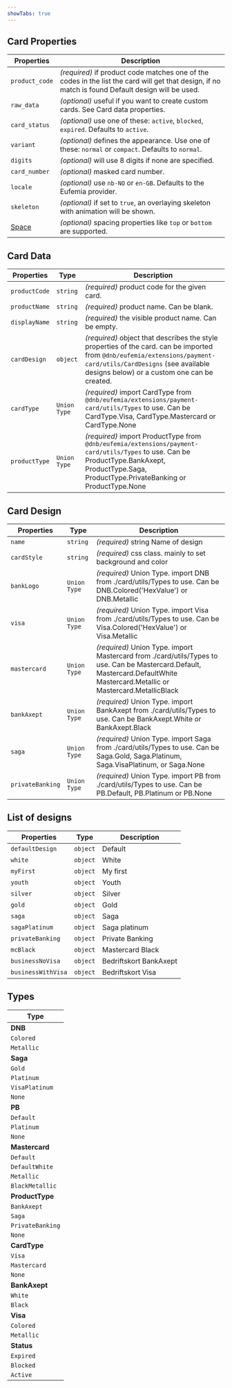 ```yaml
---
showTabs: true
---
```


## Card Properties

| Properties                                  | Description                                                                                                                                        |
| ------------------------------------------- | -------------------------------------------------------------------------------------------------------------------------------------------------- |
| `product_code`                              | _(required)_ if product code matches one of the codes in the list the card will get that design, if no match is found Default design will be used. |
| `raw_data`                                  | _(optional)_ useful if you want to create custom cards. See Card data properties.                                                                  |
| `card_status`                               | _(optional)_ use one of these: `active`, `blocked`, `expired`. Defaults to `active`.                                                               |
| `variant`                                   | _(optional)_ defines the appearance. Use one of these: `normal` or `compact`. Defaults to `normal`.                                                |
| `digits`                                    | _(optional)_ will use 8 digits if none are specified.                                                                                              |
| `card_number`                               | _(optional)_ masked card number.                                                                                                                   |
| `locale`                                    | _(optional)_ use `nb-NO` or `en-GB`. Defaults to the Eufemia provider.                                                                             |
| `skeleton`                                  | _(optional)_ if set to `true`, an overlaying skeleton with animation will be shown.                                                                |
| [Space](/uilib/components/space/properties) | _(optional)_ spacing properties like `top` or `bottom` are supported.                                                                              |

## Card Data

| Properties    | Type         | Description                                                                                                                                                                                                      |
| ------------- | ------------ | ---------------------------------------------------------------------------------------------------------------------------------------------------------------------------------------------------------------- |
| `productCode` | `string`     | _(required)_ product code for the given card.                                                                                                                                                                    |
| `productName` | `string`     | _(required)_ product name. Can be blank.                                                                                                                                                                         |
| `displayName` | `string`     | _(required)_ the visible product name. Can be empty.                                                                                                                                                             |
| `cardDesign`  | `object`     | _(required)_ object that describes the style properties of the card. can be imported from `@dnb/eufemia/extensions/payment-card/utils/CardDesigns` (see available designs below) or a custom one can be created. |
| `cardType`    | `Union Type` | _(required)_ import CardType from `@dnb/eufemia/extensions/payment-card/utils/Types` to use. Can be CardType.Visa, CardType.Mastercard or CardType.None                                                          |
| `productType` | `Union Type` | _(required)_ import ProductType from `@dnb/eufemia/extensions/payment-card/utils/Types` to use. Can be ProductType.BankAxept, ProductType.Saga, ProductType.PrivateBanking or ProductType.None                   |

## Card Design

| Properties       | Type         | Description                                                                                                                                                                   |
| ---------------- | ------------ | ----------------------------------------------------------------------------------------------------------------------------------------------------------------------------- |
| `name`           | `string`     | _(required)_ string Name of design                                                                                                                                            |
| `cardStyle`      | `string`     | _(required)_ css class. mainly to set background and color                                                                                                                    |
| `bankLogo`       | `Union Type` | _(required)_ Union Type. import DNB from ./card/utils/Types to use. Can be DNB.Colored('HexValue') or DNB.Metallic                                                            |
| `visa`           | `Union Type` | _(required)_ Union Type. import Visa from ./card/utils/Types to use. Can be Visa.Colored('HexValue') or Visa.Metallic                                                         |
| `mastercard`     | `Union Type` | _(required)_ Union Type. import Mastercard from ./card/utils/Types to use. Can be Mastercard.Default, Mastercard.DefaultWhite Mastercard.Metallic or Mastercard.MetallicBlack |
| `bankAxept`      | `Union Type` | _(required)_ Union Type. import BankAxept from ./card/utils/Types to use. Can be BankAxept.White or BankAxept.Black                                                           |
| `saga`           | `Union Type` | _(required)_ Union Type. import Saga from ./card/utils/Types to use. Can be Saga.Gold, Saga.Platinum, Saga.VisaPlatinum, or Saga.None                                         |
| `privateBanking` | `Union Type` | _(required)_ Union Type. import PB from ./card/utils/Types to use. Can be PB.Default, PB.Platinum or PB.None                                                                  |

## List of designs

| Properties         | Type     | Description            |
| ------------------ | -------- | ---------------------- |
| `defaultDesign`    | `object` | Default                |
| `white`            | `object` | White                  |
| `myFirst`          | `object` | My first               |
| `youth`            | `object` | Youth                  |
| `silver`           | `object` | Silver                 |
| `gold`             | `object` | Gold                   |
| `saga`             | `object` | Saga                   |
| `sagaPlatinum`     | `object` | Saga platinum          |
| `privateBanking`   | `object` | Private Banking        |
| `mcBlack`          | `object` | Mastercard Black       |
| `businessNoVisa`   | `object` | Bedriftskort BankAxept |
| `businessWithVisa` | `object` | Bedriftskort Visa      |

## Types

| Type             |
| ---------------- |
| **DNB**          |
| `Colored`        |
| `Metallic`       |
| **Saga**         |
| `Gold`           |
| `Platinum`       |
| `VisaPlatinum`   |
| `None`           |
| **PB**           |
| `Default`        |
| `Platinum`       |
| `None`           |
| **Mastercard**   |
| `Default`        |
| `DefaultWhite`   |
| `Metallic`       |
| `BlackMetallic`  |
| **ProductType**  |
| `BankAxept`      |
| `Saga`           |
| `PrivateBanking` |
| `None`           |
| **CardType**     |
| `Visa`           |
| `Mastercard`     |
| `None`           |
| **BankAxept**    |
| `White`          |
| `Black`          |
| **Visa**         |
| `Colored`        |
| `Metallic`       |
| **Status**       |
| `Expired`        |
| `Blocked`        |
| `Active`         |
